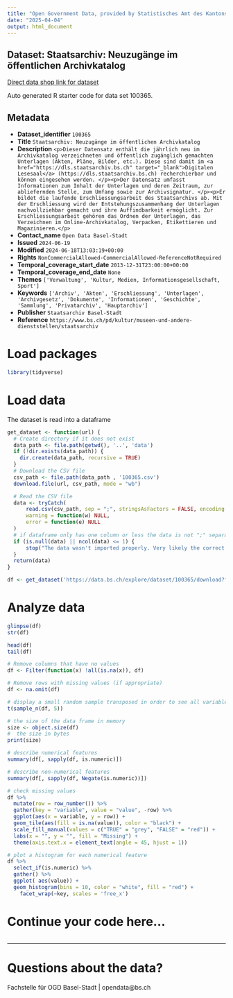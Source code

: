 ```yaml
---
title: "Open Government Data, provided by Statistisches Amt des Kantons Basel-Stadt - Fachstelle OGD"
date: "2025-04-04"
output: html_document
---
```


## Dataset: Staatsarchiv: Neuzugänge im öffentlichen Archivkatalog

[Direct data shop link for dataset](https://data.bs.ch/explore/dataset/100365)

Auto generated R starter code for data set 100365.

## Metadata

- **Dataset_identifier** `100365`
- **Title** `Staatsarchiv: Neuzugänge im öffentlichen Archivkatalog`
- **Description** `<p>Dieser Datensatz enthält die jährlich neu im Archivkatalog
verzeichneten und öffentlich zugänglich gemachten Unterlagen (Akten, Pläne,
Bilder, etc.). Diese sind damit im <a href="https://dls.staatsarchiv.bs.ch" target="_blank">Digitalen Lesesaal</a> (https://dls.staatsarchiv.bs.ch) recherchierbar und
können eingesehen werden. </p><p>Der Datensatz umfasst Informationen zum Inhalt der
Unterlagen und deren Zeitraum, zur abliefernden Stelle, zum Umfang sowie zur
Archivsignatur. </p><p>Er bildet die laufende Erschliessungsarbeit des
Staatsarchivs ab. Mit der Erschliessung wird der Entstehungszusammenhang der
Unterlagen nachvollziehbar gemacht und ihre Auffindbarkeit ermöglicht. Zur
Erschliessungsarbeit gehören das Ordnen der Unterlagen, das Verzeichnen im
Online-Archivkatalog, Verpacken, Etikettieren und Magazinieren.</p>`
- **Contact_name** `Open Data Basel-Stadt`
- **Issued** `2024-06-19`
- **Modified** `2024-06-18T13:03:19+00:00`
- **Rights** `NonCommercialAllowed-CommercialAllowed-ReferenceNotRequired`
- **Temporal_coverage_start_date** `2013-12-31T23:00:00+00:00`
- **Temporal_coverage_end_date** `None`
- **Themes** `['Verwaltung', 'Kultur, Medien, Informationsgesellschaft, Sport']`
- **Keywords** `['Archiv', 'Akten', 'Erschliessung', 'Unterlagen', 'Archivgesetz', 'Dokumente', 'Informationen', 'Geschichte', 'Sammlung', 'Privatarchiv', 'Hauptarchiv']`
- **Publisher** `Staatsarchiv Basel-Stadt`
- **Reference** `https://www.bs.ch/pd/kultur/museen-und-andere-dienststellen/staatsarchiv`


# Load packages

```r

library(tidyverse)
```

# Load data

The dataset is read into a dataframe

```r
get_dataset <- function(url) {
  # Create directory if it does not exist
  data_path <- file.path(getwd(), '..', 'data')
  if (!dir.exists(data_path)) {
    dir.create(data_path, recursive = TRUE)
  }
  # Download the CSV file
  csv_path <- file.path(data_path , '100365.csv')
  download.file(url, csv_path, mode = "wb")

  # Read the CSV file
  data <- tryCatch(
      read.csv(csv_path, sep = ";", stringsAsFactors = FALSE, encoding = "UTF-8"),
      warning = function(w) NULL,
      error = function(e) NULL
  )
  # if dataframe only has one column or less the data is not ";" separated
  if (is.null(data) || ncol(data) <= 1) {
      stop("The data wasn't imported properly. Very likely the correct separator couldn't be found.\nPlease check the dataset manually and adjust the code.")
  }
  return(data)
}
```

```r

df <- get_dataset('https://data.bs.ch/explore/dataset/100365/download?format=csv&timezone=Europe%2FZurich')

```

# Analyze data

```r

glimpse(df)
str(df)

head(df)
tail(df)

```

```r
# Remove columns that have no values
df <- Filter(function(x) !all(is.na(x)), df)

# Remove rows with missing values (if appropriate)
df <- na.omit(df)
```

```r
# display a small random sample transposed in order to see all variables
t(sample_n(df, 5))
```

```r
# the size of the data frame in memory
size <- object.size(df)
#  the size in bytes
print(size)
```

```r
# describe numerical features
summary(df[, sapply(df, is.numeric)])
```

```r
# describe non-numerical features
summary(df[, sapply(df, Negate(is.numeric))])
```

```r
# check missing values
df %>%
  mutate(row = row_number()) %>%
  gather(key = "variable", value = "value", -row) %>%
  ggplot(aes(x = variable, y = row)) +
  geom_tile(aes(fill = is.na(value)), color = "black") +
  scale_fill_manual(values = c("TRUE" = "grey", "FALSE" = "red")) +
  labs(x = "", y = "", fill = "Missing") +
  theme(axis.text.x = element_text(angle = 45, hjust = 1))
```

```r
# plot a histogram for each numerical feature
df %>%
  select_if(is.numeric) %>%
  gather() %>%
  ggplot( aes(value)) +
  geom_histogram(bins = 10, color = "white", fill = "red") +
    facet_wrap(~key, scales = 'free_x')
```

# Continue your code here...

```r

```
------------------------------------------------------------------------

# Questions about the data?

Fachstelle für OGD Basel-Stadt | opendata@bs.ch
